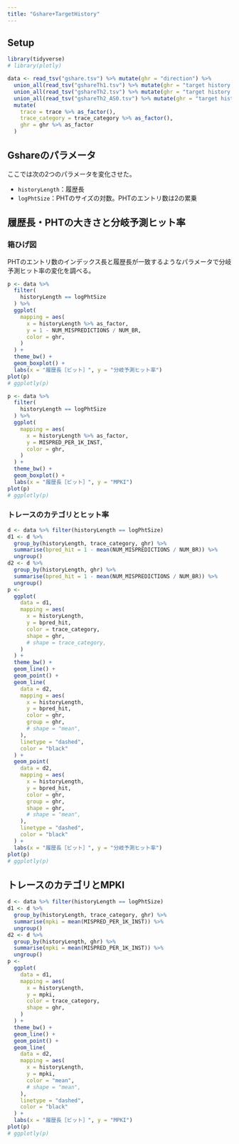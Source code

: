 ```yaml
---
title: "Gshare+TargetHistory"
---
```


## Setup

```r
library(tidyverse)
# library(plotly)

data <- read_tsv("gshare.tsv") %>% mutate(ghr = "direction") %>%
  union_all(read_tsv("gshareTh1.tsv") %>% mutate(ghr = "target history (shift 1)")) %>%
  union_all(read_tsv("gshareTh2.tsv") %>% mutate(ghr = "target history (shift 2) (original?)")) %>%
  union_all(read_tsv("gshareTh2_AS0.tsv") %>% mutate(ghr = "target history (shift 2, address shift 0)")) %>%
  mutate(
    trace = trace %>% as_factor(),
    trace_category = trace_category %>% as_factor(),
    ghr = ghr %>% as_factor
  )
```


## Gshareのパラメータ

ここでは次の2つのパラメータを変化させた。

* `historyLength`：履歴長
* `logPhtSize`：PHTのサイズの対数。PHTのエントリ数は2の累乗

## 履歴長・PHTの大きさと分岐予測ヒット率

### 箱ひげ図

PHTのエントリ数のインデックス長と履歴長が一致するようなパラメータで分岐予測ヒット率の変化を調べる。

```r
p <- data %>%
  filter(
    historyLength == logPhtSize
  ) %>%
  ggplot(
    mapping = aes(
      x = historyLength %>% as_factor,
      y = 1 - NUM_MISPREDICTIONS / NUM_BR,
      color = ghr,
    )
  ) +
  theme_bw() +
  geom_boxplot() +
  labs(x = "履歴長［ビット］", y = "分岐予測ヒット率")
plot(p)
# ggplotly(p)
```

```r
p <- data %>%
  filter(
    historyLength == logPhtSize
  ) %>%
  ggplot(
    mapping = aes(
      x = historyLength %>% as_factor,
      y = MISPRED_PER_1K_INST,
      color = ghr,
    )
  ) +
  theme_bw() +
  geom_boxplot() +
  labs(x = "履歴長［ビット］", y = "MPKI")
plot(p)
# ggplotly(p)
```

### トレースのカテゴリとヒット率


```r
d <- data %>% filter(historyLength == logPhtSize)
d1 <- d %>%
  group_by(historyLength, trace_category, ghr) %>%
  summarise(bpred_hit = 1 - mean(NUM_MISPREDICTIONS / NUM_BR)) %>%
  ungroup()
d2 <- d %>%
  group_by(historyLength, ghr) %>%
  summarise(bpred_hit = 1 - mean(NUM_MISPREDICTIONS / NUM_BR)) %>%
  ungroup()
p <- 
  ggplot(
    data = d1,
    mapping = aes(
      x = historyLength,
      y = bpred_hit,
      color = trace_category,
      shape = ghr,
      # shape = trace_category,
    )
  ) +
  theme_bw() +
  geom_line() +
  geom_point() +
  geom_line(
    data = d2,
    mapping = aes(
      x = historyLength,
      y = bpred_hit,
      color = ghr,
      group = ghr,
      # shape = "mean",
    ),
    linetype = "dashed",
    color = "black"
  ) +
  geom_point(
    data = d2,
    mapping = aes(
      x = historyLength,
      y = bpred_hit,
      color = ghr,
      group = ghr,
      shape = ghr,
      # shape = "mean",
    ),
    linetype = "dashed",
    color = "black"
  ) +
  labs(x = "履歴長［ビット］", y = "分岐予測ヒット率")
plot(p)
# ggplotly(p)
```

## トレースのカテゴリとMPKI


```r
d <- data %>% filter(historyLength == logPhtSize)
d1 <- d %>%
  group_by(historyLength, trace_category, ghr) %>%
  summarise(mpki = mean(MISPRED_PER_1K_INST)) %>%
  ungroup()
d2 <- d %>%
  group_by(historyLength, ghr) %>%
  summarise(mpki = mean(MISPRED_PER_1K_INST)) %>%
  ungroup()
p <- 
  ggplot(
    data = d1,
    mapping = aes(
      x = historyLength,
      y = mpki,
      color = trace_category,
      shape = ghr,
    )
  ) +
  theme_bw() +
  geom_line() +
  geom_point() +
  geom_line(
    data = d2,
    mapping = aes(
      x = historyLength,
      y = mpki,
      color = "mean",
      # shape = "mean",
    ),
    linetype = "dashed",
    color = "black"
  ) +
  labs(x = "履歴長［ビット］", y = "MPKI")
plot(p)
# ggplotly(p)
```



